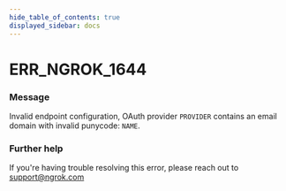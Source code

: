 ```yaml
---
hide_table_of_contents: true
displayed_sidebar: docs
---
```



# ERR_NGROK_1644

### Message

Invalid endpoint configuration, OAuth provider `PROVIDER` contains an email domain with invalid punycode: `NAME`.

### Further help

If you're having trouble resolving this error, please reach out to [support@ngrok.com](mailto:support@ngrok.com?subject=Help%20with%20ERR_NGROK_1644)

<ErrorDetails error="err_ngrok_1644" />
